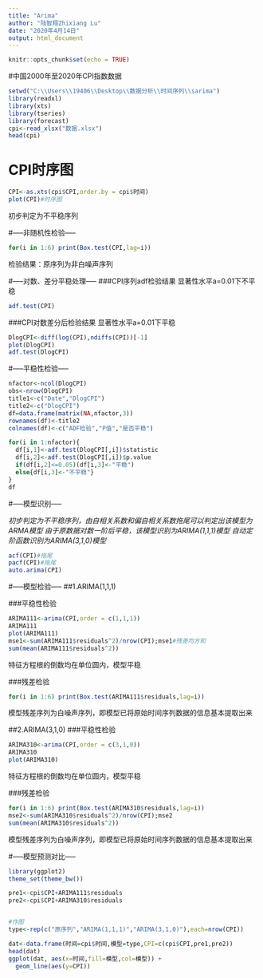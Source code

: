 ---
title: "Arima"
author: "陆智翔Zhixiang Lu"
date: "2020年4月14日"
output: html_document
---

```{r setup, include=FALSE}
knitr::opts_chunk$set(echo = TRUE)
```

#中国2000年至2020年CPI指数数据

```{r datainput, message=TRUE, warning=FALSE, paged.print=TRUE}
setwd("C:\\Users\\19406\\Desktop\\数据分析\\时间序列\\sarima")
library(readxl)
library(xts)
library(tseries)
library(forecast)
cpi<-read_xlsx("数据.xlsx")
head(cpi)

```

# CPI时序图


```{r CPIplot, echo=FALSE}
CPI<-as.xts(cpi$CPI,order.by = cpi$时间)
plot(CPI)#时序图
```

初步判定为不平稳序列


#-----非随机性检验-----
```{r test}
for(i in 1:6) print(Box.test(CPI,lag=i))
```
检验结果：原序列为非白噪声序列

#-----对数、差分平稳处理-----
###CPI序列adf检验结果
显著性水平a=0.01下不平稳
```{r logdiff}
adf.test(CPI)
```

###CPI对数差分后检验结果
显著性水平a=0.01下平稳
```{r difftest, warning=FALSE}
DlogCPI<-diff(log(CPI),ndiffs(CPI))[-1]
plot(DlogCPI)
adf.test(DlogCPI)
```


#-----平稳性检验-----
```{r testreliability, warning=FALSE}
nfactor<-ncol(DlogCPI)
obs<-nrow(DlogCPI)
title1<-c("Date","DlogCPI")
title2<-c("DlogCPI")
df=data.frame(matrix(NA,nfactor,3))
rownames(df)<-title2
colnames(df)<-c("ADF检验","P值","是否平稳")

for(i in 1:nfactor){
  df[i,1]<-adf.test(DlogCPI[,i])$statistic
  df[i,2]<-adf.test(DlogCPI[,i])$p.value
  if(df[i,2]<=0.05)(df[i,3]<-"平稳")
  else{df[i,3]<-"不平稳"}
}
df
```

#-----模型识别-----

*初步判定为不平稳序列，由自相关系数和偏自相关系数拖尾可以判定出该模型为ARMA模型
由于原数据对数一阶后平稳，该模型识别为ARIMA(1,1,1)模型
自动定阶函数识别为ARIMA(3,1,0)模型*
```{r modelreg}
acf(CPI)#拖尾
pacf(CPI)#拖尾
auto.arima(CPI)
```

#-----模型检验-----
##1.ARIMA(1,1,1)

###平稳性检验
```{r modeltest, echo=TRUE, warning=FALSE}
ARIMA111<-arima(CPI,order = c(1,1,1))
ARIMA111
plot(ARIMA111)
mse1<-sum(ARIMA111$residuals^2)/nrow(CPI);mse1#残差均方和
sum(mean(ARIMA111$residuals^2))
```

特征方程根的倒数均在单位圆内，模型平稳

###残差检验
```{r modeltest_b}
for(i in 1:6) print(Box.test(ARIMA111$residuals,lag=i))
```
模型残差序列为白噪声序列，即模型已将原始时间序列数据的信息基本提取出来

##2.ARIMA(3,1,0)
###平稳性检验
```{r modeltest_r2}
ARIMA310<-arima(CPI,order = c(3,1,0))
ARIMA310
plot(ARIMA310)
```

特征方程根的倒数均在单位圆内，模型平稳

###残差检验
```{r modeltest_b2}
for(i in 1:6) print(Box.test(ARIMA310$residuals,lag=i))
mse2<-sum(ARIMA310$residuals^2)/nrow(CPI);mse2
sum(mean(ARIMA310$residuals^2))
```
模型残差序列为白噪声序列，即模型已将原始时间序列数据的信息基本提取出来

#-----模型预测对比-----
```{r compare, echo=TRUE, message=FALSE, warning=FALSE}
library(ggplot2)
theme_set(theme_bw())

pre1<-cpi$CPI+ARIMA111$residuals
pre2<-cpi$CPI+ARIMA310$residuals


#作图
type<-rep(c("原序列","ARIMA(1,1,1)","ARIMA(3,1,0)"),each=nrow(CPI))

dat<-data.frame(时间=cpi$时间,模型=type,CPI=c(cpi$CPI,pre1,pre2))
head(dat)
ggplot(dat, aes(x=时间,fill=模型,col=模型)) + 
  geom_line(aes(y=CPI))
```